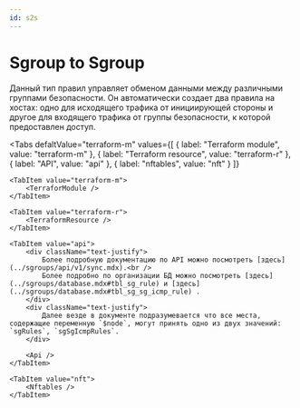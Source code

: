 ```yaml
---
id: s2s
---
```



# Sgroup to Sgroup

<div className="paragraph">
  Данный тип правил управляет обменом данными между различными группами безопасности. Он автоматически создает два
  правила на хостах: одно для исходящего трафика от инициирующей стороны и другое для входящего трафика от группы
  безопасности, к которой предоставлен доступ.
</div>

<Tabs
    defaltValue="terraform-m"
    values={[
        { label: "Terraform module", value: "terraform-m" },
        { label: "Terraform resource", value: "terraform-r" },
        { label: "API", value: "api" },
        { label: "nftables", value: "nft" }
    ]}
>
    <TabItem value="terraform-m">
        <TerraforModule />
    </TabItem>

    <TabItem value="terraform-r">
        <TerraformResource />
    </TabItem>

    <TabItem value="api">
        <div className="text-justify">
            Более подробную документацию по API можно посмотреть [здесь](../sgroups/api/v1/sync.mdx).<br />
            Более подробно по организации БД можно посмотреть [здесь](../sgroups/database.mdx#tbl_sg_rule) и [здесь](../sgroups/database.mdx#tbl_sg_sg_icmp_rule) .
        </div>
        <div className="text-justify">
            Далее везде в документе подразумевается что все места, содержащие переменную `$node`, могут принять одно из двух значений: `sgRules`, `sgSgIcmpRules`.
        </div>

        <Api />
    </TabItem>

    <TabItem value="nft">
        <Nftables />
    </TabItem>

</Tabs>
